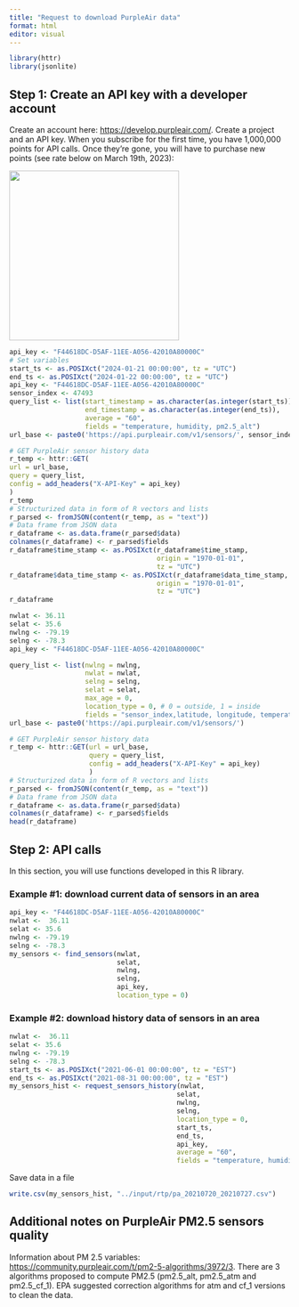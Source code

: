 ```yaml
---
title: "Request to download PurpleAir data"
format: html
editor: visual
---
```


```r
library(httr)
library(jsonlite)
```

## Step 1: Create an API key with a developer account

Create an account here: <https://develop.purpleair.com/>. Create a project and an API key. When you subscribe for the first time, you have 1,000,000 points for API calls. Once they're gone, you will have to purchase new points (see rate below on March 19th, 2023):

![](images/Screenshot 2024-03-19 at 9.56.57 AM.png){width="305"}

```r
api_key <- "F44618DC-D5AF-11EE-A056-42010A80000C"
# Set variables
start_ts <- as.POSIXct("2024-01-21 00:00:00", tz = "UTC")
end_ts <- as.POSIXct("2024-01-22 00:00:00", tz = "UTC")
api_key <- "F44618DC-D5AF-11EE-A056-42010A80000C"
sensor_index <- 47493
query_list <- list(start_timestamp = as.character(as.integer(start_ts)),
                   end_timestamp = as.character(as.integer(end_ts)),
                   average = "60",
                   fields = "temperature, humidity, pm2.5_alt")
url_base <- paste0('https://api.purpleair.com/v1/sensors/', sensor_index, "/history") 

# GET PurpleAir sensor history data
r_temp <- httr::GET(
url = url_base,
query = query_list,
config = add_headers("X-API-Key" = api_key)
)
r_temp
# Structurized data in form of R vectors and lists
r_parsed <- fromJSON(content(r_temp, as = "text"))
# Data frame from JSON data
r_dataframe <- as.data.frame(r_parsed$data)
colnames(r_dataframe) <- r_parsed$fields
r_dataframe$time_stamp <- as.POSIXct(r_dataframe$time_stamp,
                                     origin = "1970-01-01",
                                     tz = "UTC")
r_dataframe$data_time_stamp <- as.POSIXct(r_dataframe$data_time_stamp,
                                     origin = "1970-01-01",
                                     tz = "UTC")
r_dataframe
```

```r
nwlat <- 36.11
selat <- 35.6
nwlng <- -79.19
selng <- -78.3
api_key <- "F44618DC-D5AF-11EE-A056-42010A80000C"

query_list <- list(nwlng = nwlng,
                   nwlat = nwlat, 
                   selng = selng,
                   selat = selat, 
                   max_age = 0,
                   location_type = 0, # 0 = outside, 1 = inside
                   fields = "sensor_index,latitude, longitude, temperature, humidity")
url_base <- paste0('https://api.purpleair.com/v1/sensors/') 

# GET PurpleAir sensor history data
r_temp <- httr::GET(url = url_base,
                    query = query_list,
                    config = add_headers("X-API-Key" = api_key)
                    )
# Structurized data in form of R vectors and lists
r_parsed <- fromJSON(content(r_temp, as = "text"))
# Data frame from JSON data
r_dataframe <- as.data.frame(r_parsed$data)
colnames(r_dataframe) <- r_parsed$fields
head(r_dataframe)
```

## Step 2: API calls

In this section, you will use functions developed in this R library.

### Example #1: download current data of sensors in an area

```r
api_key <- "F44618DC-D5AF-11EE-A056-42010A80000C"
nwlat <-  36.11
selat <- 35.6
nwlng <- -79.19
selng <- -78.3
my_sensors <- find_sensors(nwlat,
                           selat,
                           nwlng,
                           selng,
                           api_key,
                           location_type = 0)
```

### Example #2: download history data of sensors in an area

```r
nwlat <-  36.11
selat <- 35.6
nwlng <- -79.19
selng <- -78.3
start_ts <- as.POSIXct("2021-06-01 00:00:00", tz = "EST")
end_ts <- as.POSIXct("2021-08-31 00:00:00", tz = "EST")
my_sensors_hist <- request_sensors_history(nwlat,
                                          selat,
                                          nwlng,
                                          selng,
                                          location_type = 0,
                                          start_ts,
                                          end_ts,
                                          api_key,
                                          average = "60",
                                          fields = "temperature, humidity")

```

Save data in a file

```r
write.csv(my_sensors_hist, "../input/rtp/pa_20210720_20210727.csv")
```

## Additional notes on PurpleAir PM2.5 sensors quality

Information about PM 2.5 variables: <https://community.purpleair.com/t/pm2-5-algorithms/3972/3>. There are 3 algorithms proposed to compute PM2.5 (pm2.5_alt, pm2.5_atm and pm2.5_cf_1). EPA suggested correction algorithms for atm and cf_1 versions to clean the data.
